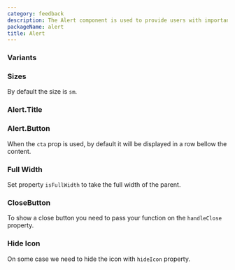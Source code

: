 ```yaml
---
category: feedback
description: The Alert component is used to provide users with important messages or feedback. It ensures that critical information is conveyed in a clear and visually distinct manner. This component can be customized to fit various contexts and uses within the application.
packageName: alert
title: Alert
---
```


### Variants

<div data-playground="variants.tsx" data-component="Alert"></div>

### Sizes

By default the size is `sm`.

<div data-playground="sizes.tsx" data-component="Alert"></div>

### Alert.Title

<div data-playground="title.tsx" data-component="Alert"></div>

### Alert.Button

When the `cta` prop is used, by default it will be displayed in a row bellow the content.

<div data-playground="cta.tsx" data-component="Alert"></div>

### Full Width

Set property `isFullWidth` to take the full width of the parent.

<div data-playground="is-full-width.tsx" data-component="Alert"></div>

### CloseButton

To show a close button you need to pass your function on the `handleClose` property.

<div data-playground="close-button.tsx" data-component="Alert"></div>

### Hide Icon

On some case we need to hide the icon with `hideIcon` property.

<div data-playground="hide-icon.tsx" data-component="Alert"></div>
